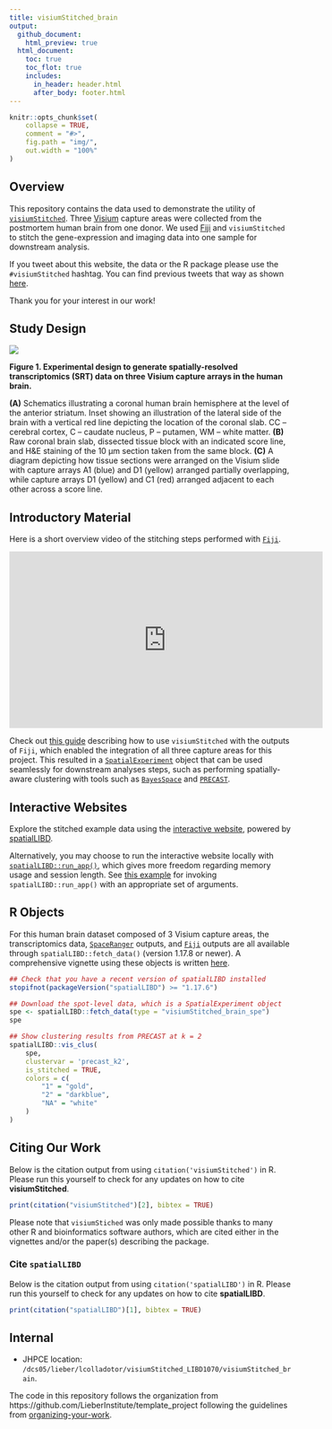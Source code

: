 ```yaml
---
title: visiumStitched_brain
output:
  github_document:
    html_preview: true
  html_document:
    toc: true
    toc_flot: true
    includes:
      in_header: header.html
      after_body: footer.html
---
```


<!-- README.md is generated from README.Rmd. Please edit that file -->

```r
knitr::opts_chunk$set(
    collapse = TRUE,
    comment = "#>",
    fig.path = "img/",
    out.width = "100%"
)
```

## Overview

This repository contains the data used to demonstrate the utility of [`visiumStitched`](https://github.com/LieberInstitute/visiumStitched). Three [Visium](https://www.10xgenomics.com/products/spatial-gene-expression)
capture areas were collected from the postmortem human brain from one donor. We used
[Fiji](https://imagej.net/software/fiji/) and `visiumStitched` to stitch the gene-expression and imaging
data into one sample for downstream analysis.

If you tweet about this website, the data or the R package please use
the <code>\#visiumStitched</code> hashtag. You can find previous tweets
that way as shown
<a href="https://twitter.com/search?q=%23visiumStitched&src=typed_query">here</a>.

Thank you for your interest in our work!

## Study Design

<img src="img/data_generation.png" align="center" />

**Figure 1. Experimental design to generate spatially-resolved transcriptomics (SRT) data on three Visium capture arrays in the human brain.**

**(A)** Schematics illustrating a coronal human brain hemisphere at the level of the anterior striatum. Inset showing an illustration of the lateral side of the brain with a vertical red line depicting the location of the coronal slab. CC – cerebral cortex, C – caudate nucleus, P – putamen, WM – white matter.
**(B)** Raw coronal brain slab, dissected tissue block with an indicated score line, and H&E staining of the 10 µm section taken from the same block.
**(C)** A diagram depicting how tissue sections were arranged on the Visium slide with capture arrays A1 (blue) and D1 (yellow) arranged partially overlapping, while capture arrays D1 (yellow) and C1 (red) arranged adjacent to each other across a score line.  

## Introductory Material

Here is a short overview video of the stitching steps performed with [`Fiji`](https://imagej.net/software/fiji/).

<iframe width="560" height="315" src="https://www.youtube.com/embed/kFLtpK3qbSY?si=u6bIKY5U9yccx62R" title="YouTube video player" frameborder="0" allow="accelerometer; autoplay; clipboard-write; encrypted-media; gyroscope; picture-in-picture; web-share" referrerpolicy="strict-origin-when-cross-origin" allowfullscreen data-external="1"></iframe>

Check out [this guide](https://research.libd.org/visiumStitched/articles/visiumStitched.html) describing how to use
`visiumStitched` with the outputs of `Fiji`, which enabled the integration of all three capture areas for this project. This resulted in a [`SpatialExperiment`](https://doi.org/10.1093/bioinformatics/btac299) object that can be used seamlessly for downstream analyses steps, such as performing spatially-aware clustering with tools such as [`BayesSpace`](https://doi.org/10.1038/s41587-021-00935-2) and [`PRECAST`](https://doi.org/10.1038/s41467-023-35947-w).

## Interactive Websites

Explore the stitched example data using the [interactive website](https://libd.shinyapps.io/visiumStitched_brain), powered by [spatialLIBD](https://doi.org/10.1186/s12864-022-08601-w).

Alternatively, you may choose to run the interactive website locally with [`spatialLIBD::run_app()`](http://research.libd.org/spatialLIBD/reference/run_app.html),
which gives more freedom regarding memory usage and session length. See [this example](https://github.com/LieberInstitute/visiumStitched_brain/blob/devel/code/05_shiny/app.R)
for invoking `spatialLIBD::run_app()` with an appropriate set of arguments.

## R Objects

For this human brain dataset composed of 3 Visium capture areas, the transcriptomics data, [`SpaceRanger`](https://www.10xgenomics.com/support/software/space-ranger/latest/analysis/running-pipelines/space-ranger-count) outputs, and [`Fiji`](https://imagej.net/software/fiji/) outputs are all available through `spatialLIBD::fetch_data()` (version 1.17.8 or newer). A comprehensive vignette using these objects is written [here](https://research.libd.org/visiumStitched/articles/visiumStitched.html).

```r
## Check that you have a recent version of spatialLIBD installed
stopifnot(packageVersion("spatialLIBD") >= "1.17.6")

## Download the spot-level data, which is a SpatialExperiment object
spe <- spatialLIBD::fetch_data(type = "visiumStitched_brain_spe")
spe

## Show clustering results from PRECAST at k = 2
spatialLIBD::vis_clus(
    spe,
    clustervar = 'precast_k2',
    is_stitched = TRUE,
    colors = c(
        "1" = "gold",
        "2" = "darkblue",
        "NA" = "white"
    )
)
```

## Citing Our Work

Below is the citation output from using `citation('visiumStitched')` in R. Please
run this yourself to check for any updates on how to cite __visiumStitched__.

```r
print(citation("visiumStitched")[2], bibtex = TRUE)
```

Please note that `visiumStiched` was only made possible thanks to many other R and bioinformatics
software authors, which are cited either in the vignettes and/or the paper(s) describing the
package.

### Cite `spatialLIBD`

Below is the citation output from using `citation('spatialLIBD')` in R. Please run this yourself
to check for any updates on how to cite __spatialLIBD__.

```r
print(citation("spatialLIBD")[1], bibtex = TRUE)
```

## Internal

* JHPCE location: `/dcs05/lieber/lcolladotor/visiumStitched_LIBD1070/visiumStitched_brain`.

The code in this repository follows the organization from https://github.com/LieberInstitute/template_project following the guidelines from [organizing-your-work](https://lcolladotor.github.io/bioc_team_ds/organizing-your-work.html#.YzL43uzMKX0).
